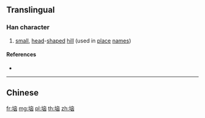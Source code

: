 {{character info/new}}
{{also|堖}}
==Translingual==

===Han character===
{{Han char|rn=32|rad=土|as=06|sn=9|four=|canj=GYUK|ids=⿰土㐫}}

# [[small]], [[head]]-[[shape]]d [[hill]] (used in [[place]] [[names]])

====References====
* {{Han ref|kx=0228.291|hdz=10441.110|uh=57B4|ud=22452}}

----

==Chinese==
{{zh-see|堖}}

[[fr:垴]]
[[mg:垴]]
[[pl:垴]]
[[th:垴]]
[[zh:垴]]